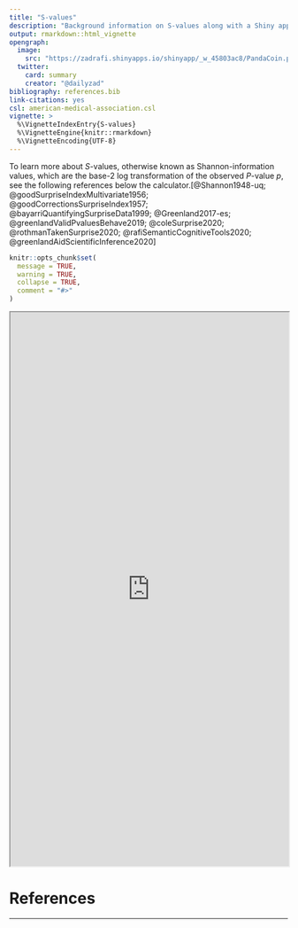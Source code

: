 ```yaml
---
title: "S-values"
description: "Background information on S-values along with a Shiny app that converts observed P-values to S-values."
output: rmarkdown::html_vignette
opengraph:
  image: 
    src: "https://zadrafi.shinyapps.io/shinyapp/_w_45803ac8/PandaCoin.png"
  twitter:
    card: summary
    creator: "@dailyzad"
bibliography: references.bib
link-citations: yes
csl: american-medical-association.csl
vignette: >
  %\VignetteIndexEntry{S-values}
  %\VignetteEngine{knitr::rmarkdown}
  %\VignetteEncoding{UTF-8}
---
```

To learn more about $S$-values, otherwise known as Shannon-information values, which are the base-2 log transformation of the observed $P$-value $p$, see the following references below the calculator.[@Shannon1948-uq; @goodSurpriseIndexMultivariate1956; @goodCorrectionsSurpriseIndex1957; @bayarriQuantifyingSurpriseData1999; @Greenland2017-es; @greenlandValidPvaluesBehave2019; @coleSurprise2020; @rothmanTakenSurprise2020; @rafiSemanticCognitiveTools2020; @greenlandAidScientificInference2020] 

```r
knitr::opts_chunk$set(
  message = TRUE,
  warning = TRUE,
  collapse = TRUE,
  comment = "#>"
)
```


<iframe src="https://zadrafi.shinyapps.io/shinyapp/" width="100%" height="1000px" allowfullscreen="allowfullscreen">
</iframe>


# References

* * * 